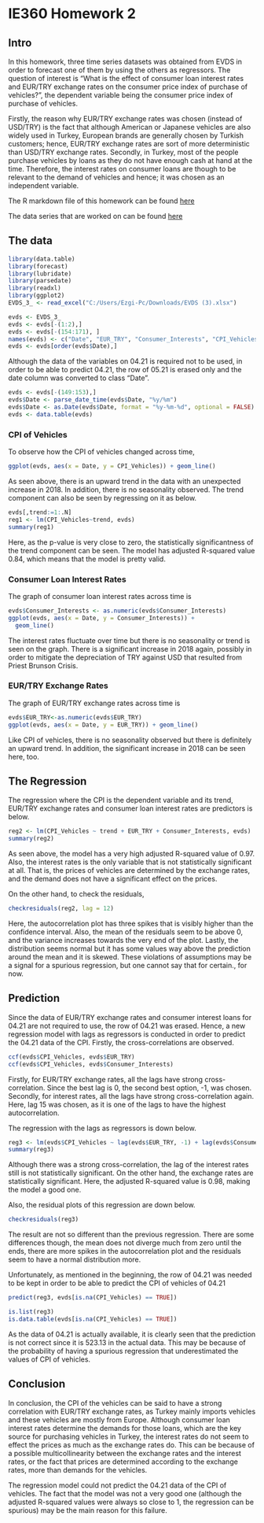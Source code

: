 # IE360 Homework 2
## Intro

  In this homework, three time series datasets was obtained from EVDS in order to forecast one of them by using the others as regressors. The question of interest is "What is the effect of consumer loan interest rates and EUR/TRY exchange rates on the consumer price index of purchase of vehicles?", the dependent variable being the consumer price index of purchase of vehicles.
  
  Firstly, the reason why EUR/TRY exchange rates was chosen (instead of USD/TRY) is the fact that although American or Japanese vehicles are also widely used in Turkey, European brands are generally chosen by Turkish customers; hence, EUR/TRY exchange rates are sort of more deterministic than USD/TRY exchange rates. Secondly, in Turkey, most of the people purchase vehicles by loans as they do not have enough cash at hand at the time. Therefore, the interest rates on consumer loans are though to be relevant to the demand of vehicles and hence; it was chosen as an independent variable. 
  
  The R markdown file of this homework can be found
[here](https://bu-ie-360.github.io/spring21-ozdemirezgi/files/HW2/IE360_HW2.Rmd)
  
  The data series that are worked on can be found
[here](https://bu-ie-360.github.io/spring21-ozdemirezgi/files/HW2/IE360_HW2_Data.zip)

  
## The data
```r
library(data.table)
library(forecast)
library(lubridate)
library(parsedate)
library(readxl)
library(ggplot2)
EVDS_3_ <- read_excel("C:/Users/Ezgi-Pc/Downloads/EVDS (3).xlsx")

evds <- EVDS_3_
evds <- evds[-(1:2),]
evds <- evds[-(154:171), ]
names(evds) <- c("Date", "EUR_TRY", "Consumer_Interests", "CPI_Vehicles")
evds <- evds[order(evds$Date),]
```

  Although the data of the variables on 04.21 is required not to be used, in order to be able to predict 04.21, the row of 05.21 is erased only and the date column was converted to class "Date".

```r
evds <- evds[-(149:153),]
evds$Date <- parse_date_time(evds$Date, "%y/%m")  
evds$Date <- as.Date(evds$Date, format = "%y-%m-%d", optional = FALSE)
evds <- data.table(evds)
```

### CPI of Vehicles
  To observe how the CPI of vehicles changed across time,
```r
ggplot(evds, aes(x = Date, y = CPI_Vehicles)) + geom_line()
```
 
  As seen above, there is an upward trend in the data with an unexpected increase in 2018. In addition, there is no seasonality observed. The trend component can also be seen by regressing on it as below.
```r
evds[,trend:=1:.N]
reg1 <- lm(CPI_Vehicles~trend, evds)
summary(reg1)
```
Here, as the p-value is very close to zero, the statistically significantness of the trend component can be seen. The model has adjusted R-squared value 0.84, which means that the model is pretty valid.

### Consumer Loan Interest Rates

The graph of consumer loan interest rates across time is
```r
evds$Consumer_Interests <- as.numeric(evds$Consumer_Interests)
ggplot(evds, aes(x = Date, y = Consumer_Interests)) + 
  geom_line()
```

  The interest rates fluctuate over time but there is no seasonality or trend is seen on the graph. There is a significant increase in 2018 again, possibly in order to mitigate the depreciation of TRY against USD that resulted from Priest Brunson Crisis. 


### EUR/TRY Exchange Rates

The graph of EUR/TRY exchange rates across time is 
```r
evds$EUR_TRY<-as.numeric(evds$EUR_TRY)
ggplot(evds, aes(x = Date, y = EUR_TRY)) + geom_line()
```

  Like CPI of vehicles, there is no seasonality observed but there is definitely an upward trend. In addition, the significant increase in 2018 can be seen here, too.

## The Regression
The regression where the CPI is the dependent variable and its trend, EUR/TRY exchange rates and consumer loan interest rates are predictors is below.
```r
reg2 <- lm(CPI_Vehicles ~ trend + EUR_TRY + Consumer_Interests, evds)
summary(reg2)
```

  As seen above, the model has a very high adjusted R-squared value of 0.97. Also, the interest rates is the only variable that is not statistically significant at all. That is, the prices of vehicles are determined by the exchange rates, and the demand does not have a significant effect on the prices.

  On the other hand, to check the residuals,
```r
checkresiduals(reg2, lag = 12)
```

  Here, the autocorrelation plot has three spikes that is visibly higher than the confidence interval. Also, the mean of the residuals seem to be above 0, and the variance increases towards the very end of the plot. Lastly, the distribution seems normal but it has some values way above the prediction around the mean and it is skewed. These violations of assumptions may be a signal for a spurious regression, but one cannot say that for certain., for now.

## Prediction

  Since the data of EUR/TRY exchange rates and consumer interest loans for 04.21 are not required to use, the row of 04.21 was erased. Hence, a new regression model with lags as regressors is conducted in order to predict the 04.21 data of the CPI. Firstly, the cross-correlations are observed. 
```r
ccf(evds$CPI_Vehicles, evds$EUR_TRY)
ccf(evds$CPI_Vehicles, evds$Consumer_Interests)
```
  
  Firstly, for EUR/TRY exchange rates, all the lags have strong cross-correlation. Since the best lag is 0, the second best option, -1, was chosen. Secondly, for interest rates, all the lags have strong cross-correlation again. Here, lag 15 was chosen, as it is one of the lags to have the highest autocorrelation.
  
  The regression with the lags as regressors is down below.
```r
reg3 <- lm(evds$CPI_Vehicles ~ lag(evds$EUR_TRY, -1) + lag(evds$Consumer_Interests, 15))
summary(reg3)
```
  Although there was a strong cross-correlation, the lag of the interest rates still is not statistically significant. On the other hand, the exchange rates are statistically significant. Here, the adjusted R-squared value is 0.98, making the model a good one.
  
  Also, the residual plots of this regression are down below.
```r
checkresiduals(reg3)
```
 
  The result are not so different than the previous regression. There are some differences though, the mean does not diverge much from zero until the ends, there are more spikes in the autocorrelation plot and the residuals seem to have a normal distribution more.


  
  Unfortunately, as mentioned in the beginning, the row of 04.21 was needed to be kept in order to be able to predict the CPI of vehicles of 04.21
```r

predict(reg3, evds[is.na(CPI_Vehicles) == TRUE])
```
```r
is.list(reg3)
is.data.table(evds[is.na(CPI_Vehicles) == TRUE])
```
 
  As the data of 04.21 is actually available, it is clearly seen that the prediction is not correct since it is 523.13 in the actual data. This may be because of the probability of having a spurious regression that underestimated the values of CPI of vehicles.
  
## Conclusion

  In conclusion, the CPI of the vehicles can be said to have a strong correlation with EUR/TRY exchange rates, as Turkey mainly imports vehicles and these vehicles are mostly from Europe. Although consumer loan interest rates determine the demands for those loans, which are the key source for purchasing vehicles in Turkey, the interest rates do not seem to effect the prices as much as the exchange rates do. This can be because of a possible multicollinearity between the exchange rates and the interest rates, or the fact that prices are determined according to the exchange rates, more than demands for the vehicles. 

The regression model could not predict the 04.21 data of the CPI of vehicles. The fact that the model was not a very good one (although the adjusted R-squared values were always so close to 1, the regression can be spurious) may be the main reason for this failure.
  